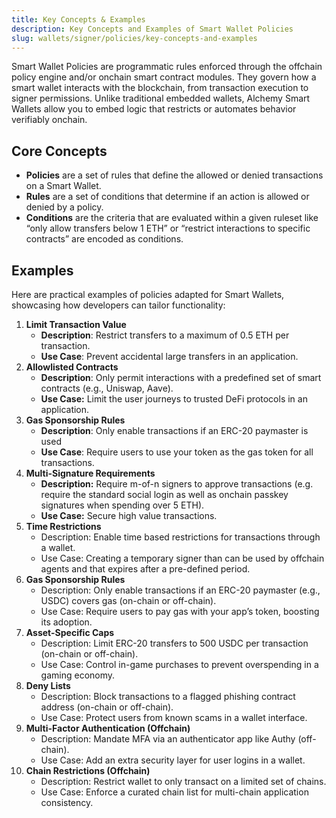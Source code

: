 ```yaml
---
title: Key Concepts & Examples
description: Key Concepts and Examples of Smart Wallet Policies
slug: wallets/signer/policies/key-concepts-and-examples
---
```


Smart Wallet Policies are programmatic rules enforced through the offchain policy engine and/or onchain smart contract modules. They govern how a smart wallet interacts with the blockchain, from transaction execution to signer permissions. Unlike traditional embedded wallets, Alchemy Smart Wallets allow you to embed logic that restricts or automates behavior verifiably onchain.

## **Core Concepts**

- **Policies** are a set of rules that define the allowed or denied transactions on a Smart Wallet.
- **Rules** are a set of conditions that determine if an action is allowed or denied by a policy.
- **Conditions** are the criteria that are evaluated within a given ruleset like “only allow transfers below 1 ETH” or “restrict interactions to specific contracts” are encoded as conditions.

## **Examples**

Here are practical examples of policies adapted for Smart Wallets, showcasing how developers can tailor functionality:

1. **Limit Transaction Value**
   - **Description**: Restrict transfers to a maximum of 0.5 ETH per transaction.
   - **Use Case**: Prevent accidental large transfers in an application.
2. **Allowlisted Contracts**
   - **Description**: Only permit interactions with a predefined set of smart contracts (e.g., Uniswap, Aave).
   - **Use Case:** Limit the user journeys to trusted DeFi protocols in an application.
3. **Gas Sponsorship Rules**
   - **Description**: Only enable transactions if an ERC-20 paymaster is used
   - **Use Case**: Require users to use your token as the gas token for all transactions.
4. **Multi-Signature Requirements**
   - **Description:** Require m-of-n signers to approve transactions (e.g. require the standard social login as well as onchain passkey signatures when spending over 5 ETH).
   - **Use Case:** Secure high value transactions.
5. **Time Restrictions**
   - Description: Enable time based restrictions for transactions through a wallet.
   - Use Case: Creating a temporary signer than can be used by offchain agents and that expires after a pre-defined period.
6. **Gas Sponsorship Rules**
   - Description: Only enable transactions if an ERC-20 paymaster (e.g., USDC) covers gas (on-chain or off-chain).
   - Use Case: Require users to pay gas with your app’s token, boosting its adoption.
7. **Asset-Specific Caps**
   - Description: Limit ERC-20 transfers to 500 USDC per transaction (on-chain or off-chain).
   - Use Case: Control in-game purchases to prevent overspending in a gaming economy.
8. **Deny Lists**
   - Description: Block transactions to a flagged phishing contract address (on-chain or off-chain).
   - Use Case: Protect users from known scams in a wallet interface.
9. **Multi-Factor Authentication (Offchain)**
   - Description: Mandate MFA via an authenticator app like Authy (off-chain).
   - Use Case: Add an extra security layer for user logins in a wallet.
10. **Chain Restrictions (Offchain)**
    - Description: Restrict wallet to only transact on a limited set of chains.
    - Use Case: Enforce a curated chain list for multi-chain application consistency.
